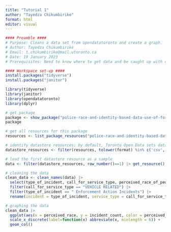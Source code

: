 ```yaml
---
title: "Tutorial 1"
author: "Tayedza Chikumbirike"
format: html
editor: visual
---
```


```r
#### Preamble ####
# Purpose: Cleans a data set from opendatatoronto and create a graph.
# Author: Tayedza Chikumbirike
# Email: t.chikumbirike@mail.utoronto.ca
# Date: 19 January 2023
# Prerequisites: Need to know where to get data and be caught up with chapters 2 & 3.
```

```r
#### Workspace set-up ####
install.packages("tidyverse")
install.packages("janitor")

library(tidyverse)
library(janitor)
library(opendatatoronto)
library(dplyr)

# get package
package <- show_package("police-race-and-identity-based-data-use-of-force")
package

# get all resources for this package
resources <- list_package_resources("police-race-and-identity-based-data-use-of-force")

# identify datastore resources; by default, Toronto Open Data sets datastore resource format to CSV for non-geospatial and GeoJSON for geospatial resources
datastore_resources <- filter(resources, tolower(format) %in% c('csv', 'geojson'))

# load the first datastore resource as a sample
data <- filter(datastore_resources, row_number()==1) |> get_resource()

# cleaning the data
clean_data <- clean_names(data) |>
  select(type_of_incident, call_for_service_type, perceived_race_of_people_involv, incident_count) |>
  filter(call_for_service_type == "VEHICLE RELATED") |>
  filter(type_of_incident == " Enforcement Action Incidents") |>
  rename(incident = type_of_incident, service_type = call_for_service_type, perceived_race = perceived_race_of_people_involv)

# graphing the data
clean_data |>
  ggplot(aes(x = perceived_race, y = incident_count, color = perceived_race)) +
  scale_x_discrete(label=function(x) abbreviate(x, minlength = 6)) +
  geom_col()
```

